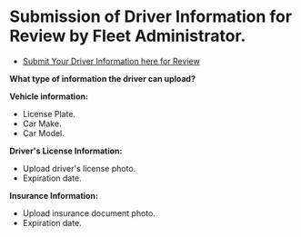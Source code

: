 # Submission of Driver Information for Review by Fleet Administrator.

- [Submit Your Driver Information  here for Review](https://www.meterapp.co/en/account/documents)

**What type of information the driver can upload?**

**Vehicle information:**
* License Plate.
* Car Make.
* Car Model.

**Driver's License Information:**
* Upload driver's license photo.
* Expiration date.

**Insurance Information:**
* Upload insurance document photo.
* Expiration date.

